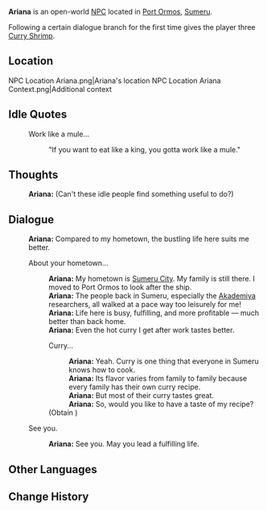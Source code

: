 {{Character Infobox
|type             = Open-World NPC
|image            = NPC Ariana.png
|region           = Sumeru
|location         = Sumeru
|affiliation      = 
|title            = Merchant
|dialoguereward   = {{Card|Curry Shrimp|3}}
|ancestry         = <!-- Clan/family -->
|father           = 
|mother           = 
|spouse           = 
|sibling          = 
|child            = 
|relative         = 
|voiceEN          = 
|voiceCN          = 
|voiceJP          = 
}}
'''Ariana''' is an open-world [[NPC]] located in [[Port Ormos]], [[Sumeru]].

Following a certain dialogue branch for the first time gives the player three [[Curry Shrimp]].

==Location==
<gallery>
NPC Location Ariana.png|Ariana's location
NPC Location Ariana Context.png|Additional context
</gallery>
<!--
==Profile==
''(To be added.)''

===Appearance===
''(To be added.)''

==Quests and Events==
{{Quests and Events}}
-->

==Idle Quotes==
{{Dialogue Start}}
:{{DIcon|Idle}} Work like a mule...
::{{A|VO Ariana 01.ogg}} "If you want to eat like a king, you gotta work like a mule."
{{Dialogue End}}

==Thoughts==
{{All Schemes to Know Explanation|name=Ariana}}
{{Dialogue Start}}
:{{A|VO Ariana All Schemes to Know 01.ogg}} '''Ariana:''' (Can't these idle people find something useful to do?)
{{Dialogue End}}

==Dialogue==
{{Dialogue Start}}
:'''Ariana:''' Compared to my hometown, the bustling life here suits me better.
:{{DIcon}} About your hometown...
::'''Ariana:''' My hometown is [[Sumeru City]]. My family is still there. I moved to Port Ormos to look after the ship.
::'''Ariana:''' The people back in Sumeru, especially the [[Sumeru Akademiya|Akademiya]] researchers, all walked at a pace way too leisurely for me!
::'''Ariana:''' Life here is busy, fulfilling, and more profitable &mdash; much better than back home.
::'''Ariana:''' Even the hot curry I get after work tastes better.
::{{DIcon|Reward}} Curry...
:::'''Ariana:''' Yeah. Curry is one thing that everyone in Sumeru knows how to cook.
:::'''Ariana:''' Its flavor varies from family to family because every family has their own curry recipe.
:::'''Ariana:''' But most of their curry tastes great.
:::'''Ariana:''' So, would you like to have a taste of my recipe?
::;(Obtain {{Item|Curry Shrimp|20|x=3}})
:{{DIcon}} See you.
::'''Ariana:''' See you. May you lead a fulfilling life.
{{Dialogue End}}
<!--
==Event Dialogue==
===Event Name===
{{Dialogue Start}}
:'''{{subst:PAGENAME}}:'''
{{Dialogue End}}

==Trivia==
* 
-->
==Other Languages==
{{Other Languages
|default_hidden = 1
|en      = Ariana
|zhs     = 艾莲娜
|zhs_rm  = Àiliánnà
|zht     = 艾蓮娜
|zht_rm  = Àiliánnà
|ja      = アリアナ
|ja_rm   = Ariana
|ko      = 아리아나
|es      = Ariana
|fr      = Ariana
|ru      = Ариана
|th      = Ariana
|vi      = Ariana
|de      = Ariana
|id      = Ariana
|pt      = Ariana
|tr      = Ariana
|it      = Ariana
}}

==Change History==
{{Change History|3.0}}